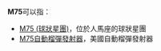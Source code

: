 '''M75'''可以指：

*[[M75_(球狀星團)|M75 (球狀星團)]]，位於人馬座的球狀星團
*[[M75自動榴彈發射器|M75自動榴彈發射器]]，美國自動榴彈發射器

{{Disambig}}